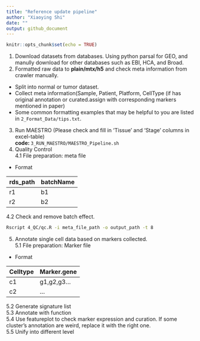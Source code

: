 ```yaml
---
title: "Reference update pipeline"
author: "Xiaoying Shi"
date: ""
output: github_document
---
```


```r
knitr::opts_chunk$set(echo = TRUE)
```

1. Download datasets from databases. Using python parsal for GEO, and manully download for other databases such as EBI, HCA, and Broad.
2. Formatted raw data to **plain/mtx/h5** and check meta information from crawler manually.   
* Split into normal or tumor dataset.  
* Collect meta information(Sample, Patient, Platform, CellType (if has original annotation or curated.assign with corresponding markers mentioned in paper)  
* Some common formatting examples that may be helpful to you are listed in `2_Format_Data/tips.txt`.  
3. Run MAESTRO (Please check and fill in 'Tissue' and 'Stage' columns in excel-table)  
**code: **`3_RUN_MAESTRO/MAESTRO_Pipeline.sh`
4. Quality Control  
4.1 File preparation: meta file  
  + Format  

rds_path      | batchName
------------- | -------------
r1            | b1
r2            | b2

4.2 Check and remove batch effect.    
```bash
Rscript 4_QC/qc.R -i meta_file_path -o output_path -t 8 
```

5. Annotate single cell data based on markers collected.  
5.1 File preparation: Marker file      
  + Format  

Celltype      | Marker.gene
------------- | -------------
c1            | g1,g2,g3...
c2            | ...

5.2 Generate signature list  
5.3 Annotate with function  
5.4 Use featureplot to check marker expression and curation. If some cluster's annotation are weird, replace it with the right one.  
5.5 Unify into different level  